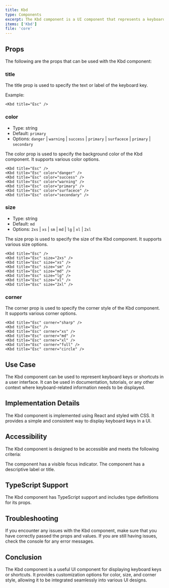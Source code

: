 ```yaml
---
title: Kbd
type: Components
excerpt: The Kbd component is a UI component that represents a keyboard key. It can be used to display keyboard shortcuts or any other key-related information.
items: ['Kbd']
file: 'core'
---
```


## Props

The following are the props that can be used with the Kbd component:

### title

The title prop is used to specify the text or label of the keyboard key.

Example:

```tsx
<Kbd title="Esc" />
```

### color

- Type: string
- Default: `primary`
- Options: `danger` | `warning` | `success` | `primary` | `surfacece` | `primary` | `secondary`

The color prop is used to specify the background color of the Kbd component. It supports various color options.

```tsx
<Kbd title="Esc" />
<Kbd title="Esc" color="danger" />
<Kbd title="Esc" color="success" />
<Kbd title="Esc" color="warning" />
<Kbd title="Esc" color="primary" />
<Kbd title="Esc" color="surfacece" />
<Kbd title="Esc" color="secondary" />
```

### size

- Type: string
- Default: `md`
- Options: `2xs` | `xs` | `sm` | `md` | `lg` | `xl` | `2xl`

The size prop is used to specify the size of the Kbd component. It supports various size options.

```tsx
<Kbd title="Esc" />
<Kbd title="Esc" size="2xs" />
<Kbd title="Esc" size="xs" />
<Kbd title="Esc" size="sm" />
<Kbd title="Esc" size="md" />
<Kbd title="Esc" size="lg" />
<Kbd title="Esc" size="xl" />
<Kbd title="Esc" size="2xl" />
```

### corner

The corner prop is used to specify the corner style of the Kbd component. It supports various corner options.

```tsx
<Kbd title="Esc" corner="sharp" />
<Kbd title="Esc" />
<Kbd title="Esc" corner="xs" />
<Kbd title="Esc" corner="md" />
<Kbd title="Esc" corner="xl" />
<Kbd title="Esc" corner="full" />
<Kbd title="Esc" corner="circle" />
```

## Use Case

The Kbd component can be used to represent keyboard keys or shortcuts in a user interface. It can be used in documentation, tutorials, or any other context where keyboard-related information needs to be displayed.

## Implementation Details

The Kbd component is implemented using React and styled with CSS. It provides a simple and consistent way to display keyboard keys in a UI.

## Accessibility

The Kbd component is designed to be accessible and meets the following criteria:

The component has a visible focus indicator.
The component has a descriptive label or title.

## TypeScript Support

The Kbd component has TypeScript support and includes type definitions for its props.

## Troubleshooting

If you encounter any issues with the Kbd component, make sure that you have correctly passed the props and values. If you are still having issues, check the console for any error messages.

## Conclusion

The Kbd component is a useful UI component for displaying keyboard keys or shortcuts. It provides customization options for color, size, and corner style, allowing it to be integrated seamlessly into various UI designs.
